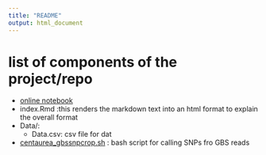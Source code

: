 ```yaml
---
title: "README"
output: html_document
---
```


# list of components of the project/repo
* [online notebook](https://github.com/stephenrkeller/PBIO381_srkeller_labnotebook/blob/master/Online_notebook.md)    
* index.Rmd :this renders the markdown text into an html format to explain the overall format   
* Data/:     
    * Data.csv: csv file for dat   
* [centaurea_gbssnpcrop.sh](https://raw.githubusercontent.com/stephenrkeller/PBIO381_srkeller_labnotebook/master/centaurea_gbssnpcrop.sh) : bash script for calling SNPs fro GBS reads  
